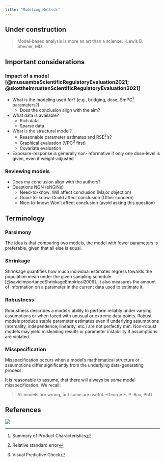```yaml
---
title: "Modeling Methods"
---
```


:::{.callout-caution}
# Under construction
:::

> Model-based analysis is more an art than a science. -Lewis B. Sheiner, MD

## Important considerations

### Impact of a model [@musuambaScientificRegulatoryEvaluation2021; @skottheimrustenScientificRegulatoryEvaluation2021]

* What is the modeling used for? (e.g., bridging, dose, SmPC^[Summary of Product Characteristics] parameters?)
  * Does the conclusion align with the aim?
* What data is available?
  * Rich data
  * Sparse data
* What is the structural model?
  * Reasonable parameter estimates and RSE^[Relative standard error]'s?
  * Graphical evaluation (VPC^[Visual Predictive Check] first)
  * Covariate evaluation

* Exposure-response is generally non-informative if only one dose-level is given, even if weight-adjusted

### Reviewing models
* Does my conclusion align with the authors?
* Questions NGN (eNGiNe)
  * Need-to-know: Will affect conclusion (Major objection)
  * Good-to-know: Could affect conclusion (Other concern)
  * Nice-to-know: Won't affect conclusion (avoid asking this question)

## Terminology

### Parsimony

The idea is that comparing two models, the model with fewer parameters is preferable, given that all else is equal.

### Shrinkage

Shrinkage quantifies how much individual estimates regress towards the population mean under the given sampling schedule [@savicImportanceShrinkageEmpirical2009].
It also measures the amount of information on a parameter in the current data used to estimate it.

### Robustness

Robustness describes a model’s ability to perform reliably under varying assumptions or when faced with unusual or extreme data points.
Robust models produce stable parameter estimates even if underlying assumptions (normality, independence, linearity, etc.) are not perfectly met.
Non-robust models may yield misleading results or parameter instability if assumptions are violated.

### Misspecification

Misspecification occurs when a model's mathematical structure or assumptions differ significantly from the underlying data-generating process.


:::{.callout-note}
It is reasonable to assume, that there will always be *some* model misspecification.
We recall:

> All models are wrong, but some are useful. -George E. P. Box, PhD
:::

## References

::: {#refs}
:::

![](images/index_modeling.png)

